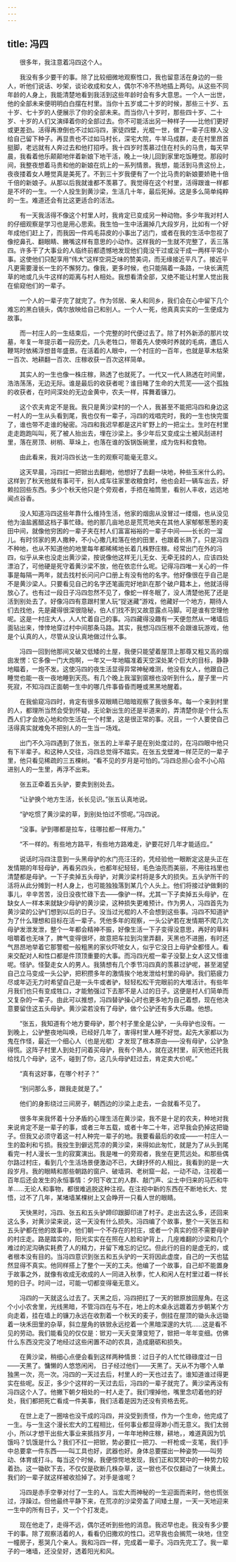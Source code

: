```yaml
---
---
---
```

title: 冯四
---




　　很多年，我注意着冯四这个人。

　　我没有多少要干的事。除了比较细微地观察性口，我也留意活在身边的一些人，听他们说话、吵架，谈论收成和女人，偶尔不冷不热地插上两句。从这些不同年龄的人身上，我能清楚地看到我活到这些年龄时会有多大意思。一个人一出世，他的全部未来便明明白白摆在村里。当你十五岁或二十岁的时候，那些三十岁、五十岁、七十岁的人便展示了你的全部未来。而当你八十岁时，那些四十岁、二十岁、十岁的人们又演绎着你的全部过去。你不可能活出另一种样子——比他们更好或更差劲。活得再潦倒也不过如冯四，家徒四壁，光棍一世，做了一辈子庄稼人没给自己留下种子。再显贵也不过如马村长，深宅大院，牛羊马成群，走在村里昂首挺脚，老远就有人奔过去和他打招呼。我十四岁时羡慕过住在村头的马贵，每天早晨，我看着他乐颠颠地伴着新娘下地干活，晚上一块儿回到家里吃饭睡觉。那段时间，我整夜想着马贵和他的新娘在炕上的一系列情景。我想，能活到马贵这份上，夜夜搂着女人睡觉真是美死了。不到三十岁我便有了一个比马贵的新娘要娇艳十倍千倍的新娘子。从那以后我就谁都不羡慕了。我觉得在这个村里，活得跟谁一样都是不坏的一生。一个人投生到黄沙梁，生活几十年，最后死掉。这是多么简单纯粹的一生。难道还会有比这更适合的活法。

　　有一天我活得不像这个村里人时，我肯定已变成另一种动物。多少年我对村人的仔细观察是学习也是用心思索。我生怕一生中活漏掉几大段岁月，比如有一个好年成他们赶上了，而我因一件鸡毛蒜皮的小事出了远门，或者在我的生活中忽视了像挖鼻孔、翻眼睛、撇嘴这样有意思的小动作。这样我的一生就不完整了，丢三落四。许多干了大事业的人临终前都遗憾地发现他们竟没干过或没干成一两样平常小事。这使他们只配享用“伟大”这样空洞乏味的赞美词，而无缘接近平凡了。接近平凡更需要漫长一生的不懈努力。像我，更多时候，也只能隔着一条路，一块长满荒草的地或几头牛这样的距离与村人相处。我想看清全部，又绝不能让村里人觉出我在偷窥他们的一辈子。

　　一个人的一辈子完了就完了。作为邻居、亲人和同乡，我们会在心中留下几个难忘的黑白镜头，偶尔放映给自己和别人。一个人一死，他真真实实的一生便成为故事。

　　而一村庄人的一生结束后，一个完整的时代便过去了。除了村外新添的那片坟墓，年复一年提示着一段历史。几头老牲口，带着先人使唤时养就的毛病，遭后人鞭骂时依稀浮想昔年盛景。在活着的人眼中，一个村庄的一百年，也就是草木枯荣一百次、地耕翻一百次、庄稼收获一百次这样简单。

　　其实人的一生也像一株庄稼，熟透了也就死了。一代又一代人熟透在时间里，浩浩荡荡，无边无际。谁是最后的收获者呢？谁目睹了生命的大荒芜——这个孤独的收获者，在时间深处的无边金黄中，农夫一样，挥舞着镰刀。

　　这个农夫肯定不是我。我只是黄沙梁村的一个人，我甚至不能把冯四和身边这一村人的一生从头看到尾，我也仅有一辈子，冯四的戏唱完时，我的一生也快完蛋了，谁也带不走谁的秘密。冯四和我迟早都是这片旷野上的一把尘土。生时在村里走走跑跑叫叫，死了被人抬出去，埋在沙梁上。多少年后又变成尘土被风刮进村里，落在房顶、树梢、草垛上，也落在谁的饭锅饭碗里，成为佐料和食物。

　　由此看来，我对冯四长达一生的观察可能毫无意义。

　　这天早晨，冯四扛一把锨出去翻地，他想好了去翻一块地，种些玉米什么的。这样到了秋天他就有事可干，别人成车往家里收粮食时，他也会赶一辆车出去，好赖拉回些东西。多少个秋天他只是个旁观者，手捂在袖筒里，看别人丰收，远远地闻点谷香。

　　没人知道冯四这些年靠什么维持生活，他家的烟囱从没冒过一缕烟，也从没见他为油盐酱醋这档子事忙碌。他的那几亩地总是荒荒地夹在其他人家郁郁葱葱的麦田中间，就像他穷困的一辈子夹在村人们富富裕裕的一辈子中间——长长的一溜儿。有时邻家的男人撒种，不小心撒几粒落在他的田里，也跟着长熟了。只是冯四不种地，也从不知道他的地里每年都稀稀地长着几株野庄稼。经常出门在外的冯四，似乎从来也没走出黄沙梁，按说像他这样无儿无女、无牵无挂的人，应该四处漂泊了，可他硬是死守着黄沙梁不放，他在依恋什么呢。记得冯四唯一关心的一件事是每隔一两年，就去找村长问问户口册上有没有他的名字。他好像很在乎自己是不是黄沙梁人。只要看见自己的名字还笔画完好地趴在那个破户籍本上，他就活得放心了。也有过一段日子冯四忽然不见了，像蛇一样冬眠了，没人清楚他死了还是活到别处去了。好像冯四有意跟村里人玩“捉迷藏”游戏，他藏好一个地方，期待人们去找他，先是藏得很深很隐秘，伯人们找不到又故意露点马脚。可是谁有空理他呢。这是一村庄大人，人人忙着自己的事。冯四藏得没趣有一天便忽然从一堵墙后面钻出来，悻悻地穿过村中间那条马路。其实，我想冯四压根不会跟谁玩游戏，他是个认真的人，尽管从没认真地做过什么事。

　　冯四一回到他那间又破又低矮的土屋，我便只能望着屋顶上那尊又粗又高的烟囱发愣：它多像一门大炮啊，一年又一年地瞄准着天空深处某个巨大的目标，静静地瞄着，一炮不发。这使冯四的夜生活显得异常神秘难测，他没有女人，他跟自己睡觉也能一夜一夜地睡到天亮。有几个晚上我溜到窗根也没听到什么，屋子里一片死寂，不知冯四正面朝一生中的哪几件事昏昏而睡或黑黑地醒着。

　　在我偷窥冯四时，肯定有很多双眼睛已暗暗观察了我很多年。每一个来到村里的人，都理所当然会受到怀疑，无论新出生的还是半道来的，弄清楚你是个什么东西人们才会放心地和你生活在一个村里，这是很正常的事。况且，一个人要使自己活得真实就难免不把别人的一生当一场戏。

　　出门不久冯四遇到了张五，张五的上半辈子是在别处度过的，在冯四眼中他只有下半辈子。和这种人交往，冯四总觉得不踏实。在张五戈壁滩一样茫茫的一辈子里，他只看见稀疏的三五棵树。“看不见的岁月是可怕的。”冯四总担心会不小心陷进别人的一生里，再浮不出来。

　　张五正牵着五头驴，要卖到别处去。

　　“让驴换个地方生活，长长见识。”张五认真地说。

　　“驴吃惯了黄沙梁的草，到别处怕过不惯呢。”冯四说。

　　“没事。驴到哪都是拉车，往哪拉都一样用力。”

　　“不一样的。有些地方路平，有些地方路难走，驴要花好几年才能适应。”

　　说话时冯四注意到一头黑母驴的水门亮汪汪的，凭经验他一眼断定这是头正在发情期的年轻母驴，再看另四头，也都年纪轻轻，毛色油亮而美丽，不用往裆里也清楚都是母驴。一下子卖掉五头母驴，对黄沙梁村将是多大的损失。五头驴所干的活将从此分摊到一村人身上，也可能独独落到某几个人头上。他们将接过驴做剩的事儿，辛辛苦苦，没日没夜忙碌下去——像驴一样。尤其一下子卖掉五头母驴，在缺女人一样本来就缺少母驴的黄沙梁，这种损失更难预计。作为男人，冯四首先为黄沙梁的公驴们想到以后的日子。没当过光棍的人不会想到这些事。冯四不知道驴为了什么理想和目标在活一辈子。凭他多年的观察，一头公驴若在发情期不爬几次母驴发泄发泄，整个一年都会精神不振，好像生活一下子变得没意思，再好的草料咀嚼着也无味了，脾气变得很坏，故意把车拉到沟里弄翻，天黑也不进圈，有时还气昂昂地举着它那警棍一般粗黑的家伙吓唬女人，似乎它没日上母驴全都怪人。看来交配对人和性口都是件顶顶重要的大事。而冯四光棍一辈子没娶上女人这又怪谁呢。怪驴。怪娶走女人的男人。我猜想有几个季节冯四真的羡慕过驴呢，甚至渴望自己立马变成一头公驴，把积攒多年的激情挨个地发泄给村里的母驴。我们筋疲力尽或年迈无力时希望自己是一头牛或者驴，轻轻松松干完眼前的大堆活计。有些年月我们也只有变成牲口，才能勉强过下去那不是人过的日子。这便是村人们简单而又复杂的一辈子。由此可以推想，冯四替驴操心时也更多地为自己着想，现在他决意要留住这五头母驴。黄沙梁若没有了母驴，做个公驴还有多大乐趣。他想。

　　“张五，我知道有个地方要母驴，那个村子里全是公驴，一头母驴也没有。一到晚上，公驴整夜地叫唤，已经好几年了，害得村里人睡不好觉。起先大家都以为鬼在作怪，最近一个细心人（也是光棍）才发现了根本原由——没有母驴，公驴急得慌。这阵子村里人到处打问着买母驴，我有个熟人，就在这村里，前天他还托我给找几个母驴，这不，碰到了你，这几头母驴赶过去，肯定卖大价呢。”

　　“真有这好事，在哪个村子？”

　　“别问那么多，跟我走就是了。”

　　他们的身影绕过三间房子，朝西边的沙梁上走去，一会就看不见了。

　　很多年来我怀着十分矛盾的心理生活在黄沙梁，我不是十足的农夫，种地对我来说肯定不是一辈子的事，或者三年五载，或者十年二十年，迟早我会扔掉这把锄子。但我又必须守着这一村人种完一辈子的地。我要看最后的收成——一村庄人一生的盈利和亏损。我投生到僻远荒凉的黄沙梁，来得如此匆忙，就是为了从头到尾看完一村人漫长一生的寂寞演出。我是唯一的旁观者，我坐在更荒远处。和那些偶尔路过村庄，看到几个生活场景便激动不已，大肆抒怀的人相比，我看到的是一大段岁月。我的眼睛和那些朝路的窗户、破墙洞、老树窟一起，一动不动，注视着一百年后还会发生的永恒事情：夕阳下收工的人群、敲门声、尘土中归来的马匹和牛羊……无论人和事物，都很难逃脱这种注视。在注视中新的东西在不断地长大、觉悟，过不了几年，某堵墙某棵树上又会睁开一只看人世的眼睛。

　　天快黑时，冯四、张五和五头驴蹄印跟脚印进了村子。走出去这么多，还回来这么多，对黄沙梁来说，这一天没有什么损失。冯四编了个故事，整个一天张五和五头驴都在他的故事中，他们朝一个不存在的村庄，或者一个真实的但不需要母驴的村庄走。路是踏实的，阳光实实在在照在人脸和驴背上，几座难翻的沙梁和几个难过的泥沟确实耗费了人的精力，并留下难忘的记忆。但此行的目的是虚无的，或者根本没有目的。当冯四意识到张五和五头驴的一天将因此虚度，自己的一天也猛然显得不真实。他同样搭上了整个一天的工夫。他编了一个故事，自己却不能置身于故事之外，就像有收成无收成的人一同进入秋季，忙人和闲人在村里过着一样长短的日子。时间一过，可能一切都变得毫无意义。

　　冯四的一天就这么过去了。天黑之后，冯四把扛了一天的锨原放回屋角。在这个小小农舍里，光线黑暗，不管冯四在与不在，地上的木桌永远踱着方步朝某个方向走着，挂在墙上的镰刀永远在收割着一个秋天的麦子，倒挂在屋顶的锄头永远锄着一块禾田里的杂草，斜立屋角的铁锨永远挖着一个黑暗深邃的大坑……这是看不见的劳动。我们能看见的仅仅是：锨刃一天夭变薄变短了，锨把一年年变细。仿佛什么东西没完没了地经过这些闲置不动的农具，造成磨砺和损失。

　　在黄沙梁，稍细心点便会看到这样两种情景：过日子的人忙忙碌碌度过一日——天黑了。慵懒的人悠悠闲闲， 日子经过他们——天黑了。天从不为哪个人单独黑一次，亮一次。冯四的一天过去后，村里人的一天也过去了。谁知道谁过得更实在些呢。反正，多少个这样的一天过去后，冯四的一辈子就完了。黄沙梁再没有冯四这个人了。他撇下朝夕相处的一村人走了。我们埋掉他，嘴里念叨着他的好处，我们都把死亡看成一件美事，我们活着是因为还没有资格去死。

　　在世上走了一圈啥也没干成的冯四，并没受到责怪，作为一个生命，他完成了一生。与一生这个漫长宏大的工程相比，任何事业都显得渺小而无意义。我们太弱小，所以才想干出些大事业来抵挡岁月，一年年地种庄稼，耕地，，难道真因为饥饿吗？饥饿是什么？我们不扛一把锨，势必要扛一把刀、一杆枪或一支笔，我们手中总要拿一件东西——叫工具也好，武器也好。身体总要摆出一种姿势——叫劳动、体育或打斗。每当这个时候，我便惊愕地发现，我们正和冥冥中的一种势力较着劲。这一锄砍下去，不仅仅是砍断几株杂草，这一锨也不仅仅翻动了一块黄土。我们的一辈子就这样被收拾掉了。对手是谁呢？

　　冯四是赤手空拳对付了一生的人。当宏大而神秘的一生迎面而来时，他也慌张过，浮躁过。但他最终平静下来，在荒凉的沙梁旁盖了间矮土屋，一天一天地迎来一生中的所有日子，又一个个打发走。

　　现在他走了，走得不远，偶尔还听到些他的消息。我迟早也走。我没有多少要干的事。除了观察活着的人，看看仍旧撒欢的性口。迟早我也会搁荒一块地，住空一幢房子，惹哭几个亲人。我和冯四一样，完成着一辈子。冯四先完工了。我一辈子的一堵墙，还没垒好，透着阳光和风。